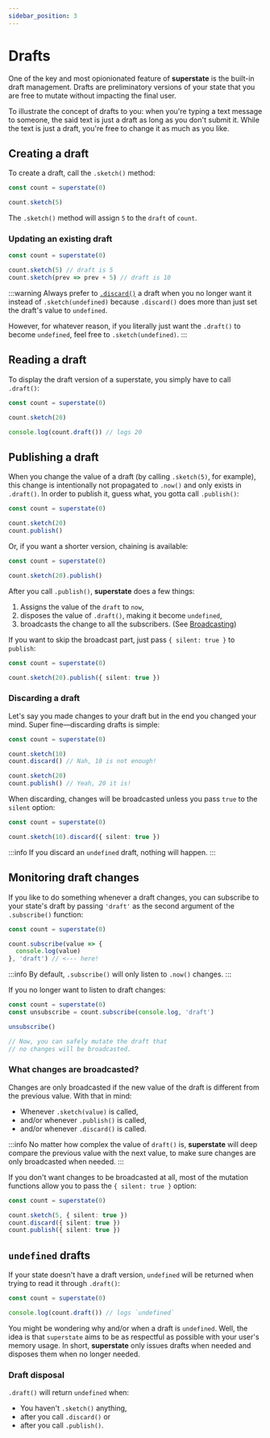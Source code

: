 ```yaml
---
sidebar_position: 3
---
```


# Drafts
One of the key and most opionionated feature of **superstate** is the built-in draft management.
Drafts are preliminatory versions of your state that you are free to mutate without impacting
the final user.

To illustrate the concept of drafts to you: when you're typing a text message to someone, the said text is just
a draft as long as you don't submit it. While the text is just a draft, you're free to change it as much as you like.

## Creating a draft
To create a draft, call the `.sketch()` method:

```ts {3}
const count = superstate(0)

count.sketch(5)
```

The `.sketch()` method will assign `5` to the `draft` of `count`.

### Updating an existing draft
```ts {4}
const count = superstate(0)

count.sketch(5) // draft is 5
count.sketch(prev => prev + 5) // draft is 10
```

:::warning
Always prefer to [`.discard()`](#discarding-a-draft) a draft when you no longer want it instead of `.sketch(undefined)` because
`.discard()` does more than just set the draft's value to `undefined`.

However, for whatever reason, if you literally just want the `.draft()` to become `undefined`, feel free to `.sketch(undefined)`.
:::

## Reading a draft

To display the draft version of a superstate, you simply have to call `.draft()`:

```typescript {5}
const count = superstate(0)

count.sketch(20)

console.log(count.draft()) // logs 20
```


## Publishing a draft

When you change the value of a draft (by calling `.sketch(5)`, for example), this change is intentionally not propagated to `.now()` and only exists in `.draft()`.
In order to publish it, guess what, you gotta call `.publish()`:

```ts {4}
const count = superstate(0)

count.sketch(20)
count.publish()
```

Or, if you want a shorter version, chaining is available:

```ts {3}
const count = superstate(0)

count.sketch(20).publish()
```

After you call `.publish()`, **superstate** does a few things:

1. Assigns the value of the `draft` to `now`,
2. disposes the value of `.draft()`, making it become `undefined`,
3. broadcasts the change to all the subscribers. (See [Broadcasting](/advanced/broadcasting))

If you want to skip the broadcast part, just pass `{ silent: true }` to `publish`:

```ts {3}
const count = superstate(0)

count.sketch(20).publish({ silent: true })
```

### Discarding a draft
Let's say you made changes to your draft but in the end you changed your mind. Super fine&mdash;discarding drafts is simple:

```typescript {4}
const count = superstate(0)

count.sketch(10)
count.discard() // Nah, 10 is not enough!

count.sketch(20)
count.publish() // Yeah, 20 it is!
```

When discarding, changes will be broadcasted unless you pass `true` to the `silent` option:

```ts {3}
const count = superstate(0)

count.sketch(10).discard({ silent: true })
```

:::info
If you discard an `undefined` draft, nothing will happen.
:::

## Monitoring draft changes
If you like to do something whenever a draft changes, you can subscribe to your state's draft by passing `'draft'` as the second argument
of the `.subscribe()` function:

```ts {5}
const count = superstate(0)

count.subscribe(value => {
  console.log(value)
}, 'draft') // <--- here!
```

:::info
By default, `.subscribe()` will only listen to `.now()` changes.
:::

If you no longer want to listen to draft changes:

```typescript {2,4}
const count = superstate(0)
const unsubscribe = count.subscribe(console.log, 'draft')

unsubscribe()

// Now, you can safely mutate the draft that
// no changes will be broadcasted.
```

### What changes are broadcasted?

Changes are only broadcasted if the new value of the draft is different from the previous value. With that in mind:

- Whenever `.sketch(value)` is called,
- and/or whenever `.publish()` is called,
- and/or whenever `.discard()` is called.

:::info
No matter how complex the value of `draft()` is, **superstate** will deep compare the previous value with the next value,
to make sure changes are only broadcasted when needed.
:::

If you don't want changes to be broadcasted at all, most of the mutation functions allow you to pass the `{ silent: true }` option:

```ts {3-5}
const count = superstate(0)

count.sketch(5, { silent: true })
count.discard({ silent: true })
count.publish({ silent: true })
```

## `undefined` drafts

If your state doesn't have a draft version, `undefined` will be returned when trying to read it through `.draft()`:

```typescript
const count = superstate(0)

console.log(count.draft()) // logs `undefined`
```

You might be wondering why and/or when a draft is `undefined`. Well, the idea is that `superstate` aims to be as respectful
as possible with your user's memory usage. In short, **superstate** only issues
drafts when needed and disposes them when no longer needed.

### Draft disposal

`.draft()` will return `undefined` when:

- You haven't `.sketch()` anything,
- after you call `.discard()` or
- after you call `.publish()`.
